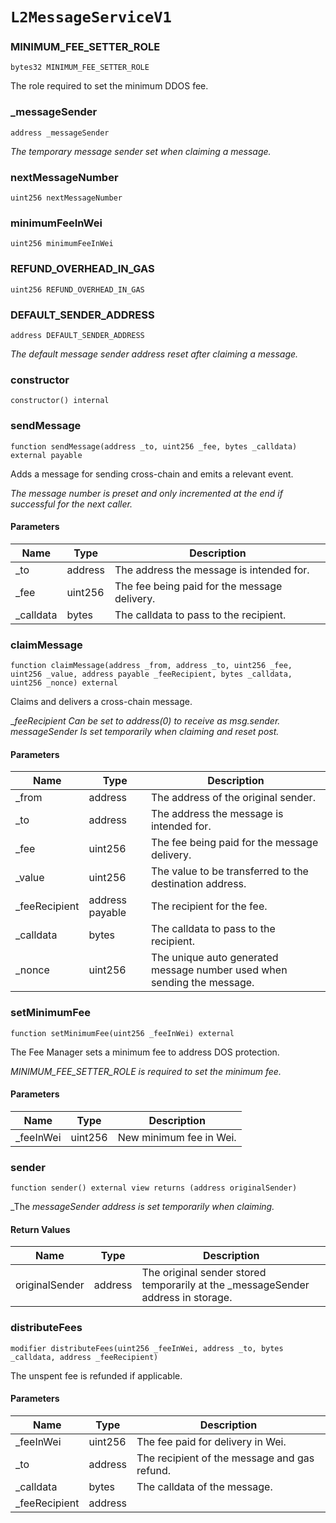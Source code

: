 # `L2MessageServiceV1`

### MINIMUM_FEE_SETTER_ROLE

```solidity
bytes32 MINIMUM_FEE_SETTER_ROLE
```

The role required to set the minimum DDOS fee.

### _messageSender

```solidity
address _messageSender
```

_The temporary message sender set when claiming a message._

### nextMessageNumber

```solidity
uint256 nextMessageNumber
```

### minimumFeeInWei

```solidity
uint256 minimumFeeInWei
```

### REFUND_OVERHEAD_IN_GAS

```solidity
uint256 REFUND_OVERHEAD_IN_GAS
```

### DEFAULT_SENDER_ADDRESS

```solidity
address DEFAULT_SENDER_ADDRESS
```

_The default message sender address reset after claiming a message._

### constructor

```solidity
constructor() internal
```

### sendMessage

```solidity
function sendMessage(address _to, uint256 _fee, bytes _calldata) external payable
```

Adds a message for sending cross-chain and emits a relevant event.

_The message number is preset and only incremented at the end if successful for the next caller._

#### Parameters

| Name | Type | Description |
| ---- | ---- | ----------- |
| _to | address | The address the message is intended for. |
| _fee | uint256 | The fee being paid for the message delivery. |
| _calldata | bytes | The calldata to pass to the recipient. |

### claimMessage

```solidity
function claimMessage(address _from, address _to, uint256 _fee, uint256 _value, address payable _feeRecipient, bytes _calldata, uint256 _nonce) external
```

Claims and delivers a cross-chain message.

__feeRecipient Can be set to address(0) to receive as msg.sender.
messageSender Is set temporarily when claiming and reset post._

#### Parameters

| Name | Type | Description |
| ---- | ---- | ----------- |
| _from | address | The address of the original sender. |
| _to | address | The address the message is intended for. |
| _fee | uint256 | The fee being paid for the message delivery. |
| _value | uint256 | The value to be transferred to the destination address. |
| _feeRecipient | address payable | The recipient for the fee. |
| _calldata | bytes | The calldata to pass to the recipient. |
| _nonce | uint256 | The unique auto generated message number used when sending the message. |

### setMinimumFee

```solidity
function setMinimumFee(uint256 _feeInWei) external
```

The Fee Manager sets a minimum fee to address DOS protection.

_MINIMUM_FEE_SETTER_ROLE is required to set the minimum fee._

#### Parameters

| Name | Type | Description |
| ---- | ---- | ----------- |
| _feeInWei | uint256 | New minimum fee in Wei. |

### sender

```solidity
function sender() external view returns (address originalSender)
```

_The _messageSender address is set temporarily when claiming._

#### Return Values

| Name | Type | Description |
| ---- | ---- | ----------- |
| originalSender | address | The original sender stored temporarily at the _messageSender address in storage. |

### distributeFees

```solidity
modifier distributeFees(uint256 _feeInWei, address _to, bytes _calldata, address _feeRecipient)
```

The unspent fee is refunded if applicable.

#### Parameters

| Name | Type | Description |
| ---- | ---- | ----------- |
| _feeInWei | uint256 | The fee paid for delivery in Wei. |
| _to | address | The recipient of the message and gas refund. |
| _calldata | bytes | The calldata of the message. |
| _feeRecipient | address |  |

